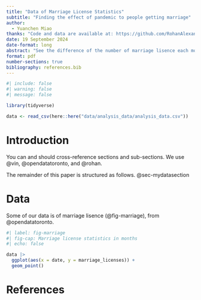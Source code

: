 ```yaml
---
title: "Data of Marriage License Statistics"
subtitle: "Finding the effect of pandemic to people getting marriage"
author: 
  - Yuanchen Miao
thanks: "Code and data are available at: https://github.com/RohanAlexander and https://open.toronto.ca/dataset/marriage-licence-statistics/"
date: 19 September 2024
date-format: long
abstract: "See the difference of the number of marriage lisence each month before/after the pandemic from the graph"
format: pdf
number-sections: true
bibliography: references.bib
---
```


```r
#| include: false
#| warning: false
#| message: false

library(tidyverse)

data <- read_csv(here::here("data/analysis_data/analysis_data.csv"))

```


# Introduction

You can and should cross-reference sections and sub-sections. We use @vin, @opendatatoronto, and @rohan.

The remainder of this paper is structured as follows. @sec-mydatasection



\newpage

# Data {#sec-mydatasection}

Some of our data is of marriage lisence (@fig-marriage), from @opendatatoronto.

```r
#| label: fig-marriage
#| fig-cap: Marriage license statistics in months
#| echo: false

data |> 
  ggplot(aes(x = date, y = marriage_licenses)) +
  geom_point()

```



\newpage


# References


